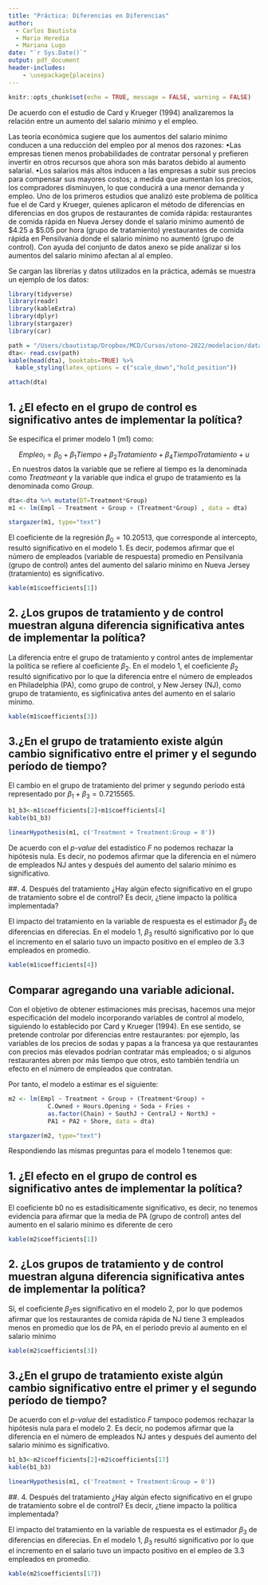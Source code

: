 ```yaml
---
title: "Práctica: Diferencias en Diferencias"
author: 
  - Carlos Bautista
  - Mario Heredia
  - Mariana Lugo 
date: "`r Sys.Date()`"
output: pdf_document
header-includes: 
    - \usepackage{placeins}
---
```


```r
knitr::opts_chunk$set(echo = TRUE, message = FALSE, warning = FALSE)
```

De acuerdo con el estudio de Card y Krueger (1994) analizaremos la relación entre un aumento del salario mínimo y el empleo.

Las teoría económica sugiere que los aumentos del salario mínimo conducen a una reducción del empleo por
al menos dos razones:
•Las empresas tienen menos probabilidades de contratar personal y prefieren invertir en otros recursos
que ahora son más baratos debido al aumento salarial.
•Los salarios más altos inducen a las empresas a subir sus precios para compensar sus mayores costos; a
medida que aumentan los precios, los compradores disminuyen, lo que conducirá a una menor demanda
y empleo.
Uno de los primeros estudios que analizó este problema de política fue el de Card y Krueger, quienes aplicaron
el método de diferencias en diferencias en dos grupos de restaurantes de comida rápida: restaurantes de
comida rápida en Nueva Jersey donde el salario mínimo aumentó de $4.25 a $5.05 por hora (grupo de
tratamiento) yrestaurantes de comida rápida en Pensilvania donde el salario mínimo no aumentó (grupo de
control).
Con ayuda del conjunto de datos anexo se pide analizar si los aumentos del salario mínimo afectan al al
empleo.

Se cargan las librerías y datos utilizados en la práctica, además se muestra un ejemplo de los datos:

```r
library(tidyverse)
library(readr)
library(kableExtra)
library(dplyr)
library(stargazer)
library(car)

path = "/Users/cbautistap/Dropbox/MCD/Cursos/otono-2022/modelacion/data/datadid.csv"
dta<- read.csv(path)
kable(head(dta), booktabs=TRUE) %>% 
  kable_styling(latex_options = c("scale_down","hold_position"))

attach(dta)
```



## 1. ¿El efecto en el grupo de control es significativo antes de implementar la política?

Se especifica el primer modelo 1 (m1) como:

$$ Empleo_i= \beta_0+ \beta_1Tiempo + \beta_2Tratamiento + \beta_4TiempoTratamiento + u$$. En nuestros datos la variable que se refiere al tiempo es la denominada como *Treatmeant* y la variable que indica el grupo de tratamiento es la denominada como *Group*.

\newpage
```r
dta<-dta %>% mutate(DT=Treatment*Group)
m1 <- lm(Empl ~ Treatment + Group + (Treatment*Group) , data = dta)

stargazer(m1, type="text")
```

El coeficiente de la regresión $\beta_0= 10.20513$, que corresponde al intercepto, resultó significativo en el modelo 1. Es decir, podemos afirmar que el número de empleados (variable de respuesta) promedio en Pensilvania (grupo de control) antes del aumento del salario mínimo en Nueva Jersey (tratamiento) es significativo. 

```r
kable(m1$coefficients[1])
```
## 2. ¿Los grupos de tratamiento y de control muestran alguna diferencia significativa antes de implementar la política?

La diferencia entre el grupo de tratamiento y control antes de implementar la política se refiere al coeficiente $\beta_2$. En el modelo 1, el coeficiente $\beta_2$ resultó significativo por lo que la diferencia entre el número de empleados en Philadelphia (PA), como grupo de control, y New Jersey (NJ), como grupo de tratamiento, es sigfinicativa antes del aumento en el salario mínimo.

```r
kable(m1$coefficients[3])
```

## 3.¿En el grupo de tratamiento existe algún cambio significativo entre el primer y el segundo período de tiempo?

El cambio en el grupo de tratamiento del primer y segundo período está representado por $\beta_1 + \beta_3=0.7215565$. 

```r
b1_b3<-m1$coefficients[2]+m1$coefficients[4]
kable(b1_b3)

linearHypothesis(m1, c('Treatment + Treatment:Group = 0'))

```
De acuerdo con el *p-value* del estadístico *F* no podemos rechazar la hipótesis nula. Es decir, no podemos afirmar que la diferencia en el número de empleados NJ antes y después del aumento del salario mínimo es significativo. 


##. 4. Después del tratamiento ¿Hay algún efecto significativo en el grupo de tratamiento sobre el de control? Es decir, ¿tiene impacto la política implementada?

El impacto del tratamiento en la variable de respuesta es el estimador $\beta_3$ de diferencias en diferecias. En el modelo 1, $\beta_3$ resultó significativo por lo que el incremento en el salario tuvo un impacto positivo en el empleo de 3.3 empleados en promedio.

```r
kable(m1$coefficients[4])
```


## Comparar agregando una variable adicional.

Con el objetivo de obtener estimaciones más precisas, hacemos una mejor especificación del modelo incorporando variables de control al modelo, siguiendo lo establecido por Card y Krueger (1994). En ese sentido, se pretende controlar por diferencias entre restaurantes: por ejemplo, las variables de los precios de sodas y papas a la francesa ya que restaurantes con precios más elevados podrían contratar más empleados; o si algunos restaurantes abren por más tiempo que otros, esto también tendría un efecto en el número de empleados que contratan.

Por tanto, el modelo a estimar es el siguiente:

```r
m2 <- lm(Empl ~ Treatment + Group + (Treatment*Group) +
           C.Owned + Hours.Opening + Soda + Fries +
           as.factor(Chain) + SouthJ + CentralJ + NorthJ +
           PA1 + PA2 + Shore, data = dta)

stargazer(m2, type="text")
```

Respondiendo las mismas preguntas para el modelo 1 tenemos que:

## 1. ¿El efecto en el grupo de control es significativo antes de implementar la política?

El coeficiente b0 no es estadísiticamente significativo, es decir, no tenemos evidencia para afirmar que la media de PA (grupo de control) antes del aumento en el salario mínimo es diferente de cero
```r
kable(m2$coefficients[1])
```
## 2. ¿Los grupos de tratamiento y de control muestran alguna diferencia significativa antes de implementar la política?

Sí, el coeficiente $\beta_2$es significativo en el modelo 2, por lo que podemos afirmar que los restaurantes de comida rápida de NJ tiene 3 empleados menos en promedio que los de PA, en el periodo previo al aumento en el salario mínimo

```r
kable(m2$coefficients[3])
```
## 3.¿En el grupo de tratamiento existe algún cambio significativo entre el primer y el segundo período de tiempo?

De acuerdo con el *p-value* del estadístico *F* tampoco podemos rechazar la hipótesis nula para el modelo 2. Es decir, no podemos afirmar que la diferencia en el número de empleados NJ antes y después del aumento del salario mínimo es significativo. 

```r
b1_b3<-m2$coefficients[2]+m2$coefficients[17]
kable(b1_b3)

linearHypothesis(m1, c('Treatment + Treatment:Group = 0'))
```
##. 4. Después del tratamiento ¿Hay algún efecto significativo en el grupo de tratamiento sobre el de control? Es decir, ¿tiene impacto la política implementada?

El impacto del tratamiento en la variable de respuesta es el estimador $\beta_3$ de diferencias en diferecias. En el modelo 1, $\beta_3$ resultó significativo por lo que el incremento en el salario tuvo un impacto positivo en el empleo de 3.3 empleados en promedio.

```r
kable(m2$coefficients[17])
```

